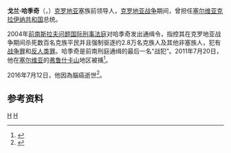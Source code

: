 {{Infobox Politician
| name = 戈兰·哈季奇<br>{{lang|sr-Cyrl|Горан Хаџић}}
| image = Goran Hadzic 1992 2.jpg
| caption = 戈兰·哈季奇（1992年）
| order =第二任[[塞尔维亚克拉伊纳共和国|塞尔维亚克拉伊纳共和国]]总统
| primeminister = 茲德拉夫科·澤切維奇（Zdravko Zečević）<ref name="statesmen">[http://www.worldstatesmen.org/Croatia.html#Krajina] {{Wayback|url=http://www.worldstatesmen.org/Croatia.html#Krajina |date=20181225082117 }}.</ref>
| term_start = 1992年2月26日<ref name="statesmen"/>
| term_end = 1994年1月26日<ref name="statesmen"/>
| predecessor = {{le|米蘭·巴比奇|Milan Babić}}<ref name="statesmen"/>
| successor = [[米兰·马尔蒂奇|米兰·马尔蒂奇]]<ref name="statesmen"/>
| alias =
| birth_date = {{birth date|df=yes|1958|09|07}}
| birth_place = {{flag|SFR Yugoslavia}}[[温科夫齐|温科夫齐]]
| death_date ={{death date and age|df=yes|2016|7|12|1958|09|07}}
| death_place = {{SER}}[[诺威萨|诺威萨]]
| profession =
| spouse =
| party = [[塞族民主党_(克罗地亚)|塞族民主党]]<br>[[南斯拉夫共产主义者联盟|南斯拉夫共产主义者联盟]]
| nationality = 
| religion =
| signature =
}}
'''戈兰·哈季奇'''（{{lang-sr|Горан Хаџић}}，{{bd|1958年|9月7日|2016年|7月12日}}）[[克罗地亚|克罗地亚]]塞族前领导人，[[克罗地亚战争|克罗地亚战争]]期间，曾担任[[塞尔维亚克拉伊纳共和国|塞尔维亚克拉伊纳共和国]]总统。

2004年[[前南斯拉夫问题国际刑事法庭|前南斯拉夫问题国际刑事法庭]]对哈季奇发出通缉令，指控其在克罗地亚战争期间杀死数百名克族平民并且强制驱逐约2.8万名克族人及其他非塞族人，犯有[[战争罪|战争罪]]和[[反人类罪|反人类罪]]。哈季奇是前南刑庭通缉的最后一名“战犯”。2011年7月20日，他在[[塞尔维亚|塞尔维亚]]的[[弗鲁什卡山|弗鲁什卡山]]地区被捕<ref>{{cite web | language = zh-cn | publisher = 腾讯网 | title =克罗地亚塞族前领导人哈季奇被捕 被控屠杀平民| url =http://news.qq.com/a/20110720/001316.htm| date = 2011-07-20 | accessdate = 2011-07-20 }}</ref>。

2016年7月12日，他因為腦癌逝世<ref>{{Cite web |url=http://www.sfchronicle.com/news/article/Former-rebel-Serb-leader-Goran-Hadzic-dies-at-58-8355172.php |title=Former rebel Serb leader Goran Hadzic dies at 58 |accessdate=2016-07-14 |archive-date=2016-07-14 |archive-url=https://web.archive.org/web/20160714153546/http://www.sfchronicle.com/news/article/Former-rebel-Serb-leader-Goran-Hadzic-dies-at-58-8355172.php |dead-url=no }}</ref>。

==参考资料==
{{reflist}}

[[Category:戰爭犯罪|H]]
[[Category:塞爾維亞裔|H]]